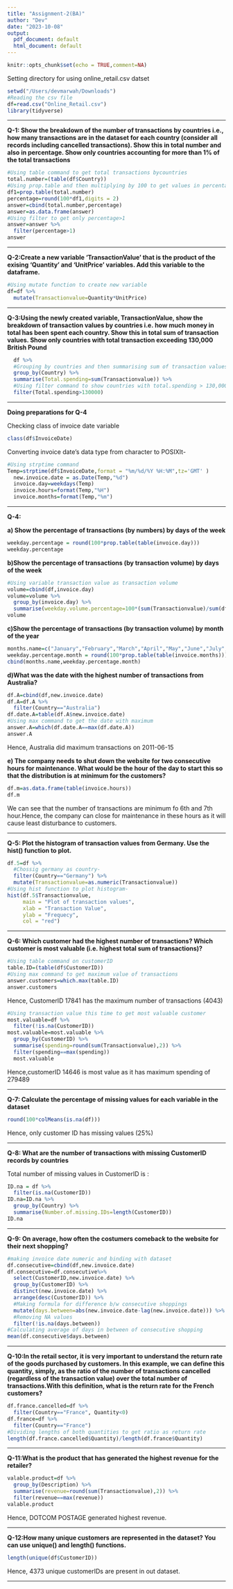 ```yaml
---
title: "Assignment-2(BA)"
author: "Dev"
date: "2023-10-08"
output:
  pdf_document: default
  html_document: default
---
```


```r
knitr::opts_chunk$set(echo = TRUE,comment=NA)
```

Setting directory for using online_retail.csv datset
```r
setwd("/Users/devmarwah/Downloads")
#Reading the csv file
df=read.csv("Online_Retail.csv")
library(tidyverse)
```
****
**Q-1: Show the breakdown of the number of transactions by countries i.e., how many transactions are in the dataset for each country (consider all records including cancelled transactions). Show this in total number and also in percentage. Show only countries accounting for more than 1% of the total transactions**

```r
#Using table command to get total transactions bycountries
total.number=(table(df$Country))
#Using prop.table and then multiplying by 100 to get values in percentages
df1=prop.table(total.number)
percentage=round(100*df1,digits = 2)
answer=cbind(total.number,percentage)
answer=as.data.frame(answer)
#Using filter to get only percentage>1
answer=answer %>% 
  filter(percentage>1)
answer
```
***
**Q-2:Create a new variable ‘TransactionValue’ that is the product of the exising ‘Quantity’ and ‘UnitPrice’ variables. Add this variable to the dataframe. **


```r
#Using mutate function to create new variable
df=df %>% 
  mutate(Transactionvalue=Quantity*UnitPrice) 
```
***
**Q-3:Using the newly created variable, TransactionValue, show the breakdown of transaction values by countries i.e. how much money in total has been spent each country. Show this in total sum of transaction values. Show only countries with total transaction exceeding 130,000 British Pound**

```r
  df %>% 
  #Grouping by countries and then summarising sum of transaction values
  group_by(Country) %>% 
  summarise(Total.spending=sum(Transactionvalue)) %>% 
  #Using filter command to show countries with total.spending > 130,000 Pounds
  filter(Total.spending>130000)
```

***
**Doing preparations for Q-4**

Checking class of invoice date variable
```r
class(df$InvoiceDate)
```
Converting invoice date's data type from character to POSIXIt-
```r
#Using strptime command
Temp=strptime(df$InvoiceDate,format = "%m/%d/%Y %H:%M",tz='GMT' )
  new.invoice.date = as.Date(Temp,"%d") 
  invoice.day=weekdays(Temp) 
  invoice.hours=format(Temp,"%H")
  invoice.months=format(Temp,"%m")
```
***

**Q-4:**

**a) Show the percentage of transactions (by numbers) by days of the week**

```r
weekday.percentage = round(100*prop.table(table(invoice.day)))
weekday.percentage
```
**b)Show the percentage of transactions (by transaction volume) by days of the week **

```r
#Using variable transaction value as transaction volume
volume=cbind(df,invoice.day)
volume=volume %>% 
  group_by(invoice.day) %>% 
  summarise(weekday.volume.percentage=100*(sum(Transactionvalue)/sum(df$Transactionvalue)))
volume
```
**c)Show the percentage of transactions (by transaction volume) by month of the year**
```r
months.name=c("January","February","March","April","May","June","July","August","September","October","November","December")
weekday.percentage.month = round(100*prop.table(table(invoice.months)))
cbind(months.name,weekday.percentage.month)
```
**d)What was the date with the highest number of transactions from Australia?**
```r
df.A=cbind(df,new.invoice.date)
df.A=df.A %>% 
  filter(Country=="Australia")
df.date.A=table(df.A$new.invoice.date)
#Using max command to get the date with maximum 
answer.A=which(df.date.A==max(df.date.A))
answer.A
```
Hence, Australia did maximum transactions on 2011-06-15

**e) The company needs to shut down the website for two consecutive hours for maintenance. What would be the hour of the day to start this so that the distribution is at minimum for the customers?**

```r
df.m=as.data.frame(table(invoice.hours))
df.m
```
We can see that the number of transactions are minimum fo 6th and 7th hour.Hence, the company can close for maintenance in these hours as it will cause least disturbance to customers.

***

**Q-5: Plot the histogram of transaction values from Germany. Use the hist() function to plot.**
```r
df.5=df %>% 
  #Chossig germany as country-
  filter(Country=="Germany") %>% 
  mutate(Transactionvalue=as.numeric(Transactionvalue)) 
#Using hist function to plot histogram-
hist(df.5$Transactionvalue,
     main = "Plot of transaction values",
     xlab = "Transaction Value",
     ylab = "Frequecy",
     col = "red")
```

***

**Q-6: Which customer had the highest number of transactions? Which customer is most valuable (i.e. highest total sum of transactions)? **
```r
#Using table command on customerID
table.ID=(table(df$CustomerID))
#Using max command to get maximum value of transactions
answer.customers=which.max(table.ID)
answer.customers
```
Hence, CustomerID 17841 has the maximum number of transactions (4043)
```r
#Using transaction value this time to get most valuable customer
most.valuable=df %>% 
  filter(!is.na(CustomerID))
most.valuable=most.valuable %>% 
  group_by(CustomerID) %>% 
  summarise(spending=round(sum(Transactionvalue),2)) %>% 
  filter(spending==max(spending))
  most.valuable
```
Hence,customerID 14646 is most value as it has maximum spending of 279489

***

**Q-7: Calculate the percentage of missing values for each variable in the dataset**
```r
round(100*colMeans(is.na(df)))
```

Hence, only customer ID has missing values (25%)

***

**Q-8: What are the number of transactions with missing CustomerID records by countries**

Total number of missing values in CustomerID is : 
```r
ID.na = df %>% 
  filter(is.na(CustomerID))
ID.na=ID.na %>% 
  group_by(Country) %>% 
  summarise(Number.of.missing.IDs=length(CustomerID))
ID.na
```

***

**Q-9: On average, how often the costumers comeback to the website for their next shopping?**
```r
#making invoice date numeric and binding with dataset
df.consecutive=cbind(df,new.invoice.date)
df.consecutive=df.consecutive%>% 
  select(CustomerID,new.invoice.date) %>% 
  group_by(CustomerID) %>% 
  distinct(new.invoice.date) %>% 
  arrange(desc(CustomerID)) %>% 
  #Making formula for difference b/w consecutive shoppings
  mutate(days.between=abs(new.invoice.date-lag(new.invoice.date))) %>% 
  #Removing NA values
  filter(!is.na(days.between))
#Calculating average of days in between of consecutive shopping
mean(df.consecutive$days.between)
```

***

**Q-10:In the retail sector, it is very important to understand the return rate of the goods purchased by customers. In this example, we can define this quantity, simply, as the ratio of the number of transactions cancelled (regardless of the transaction value) over the total number of transactions.With this definition, what is the return rate for the French customers? **
```r
df.france.cancelled=df %>% 
  filter(Country=="France", Quantity<0) 
df.france=df %>% 
  filter(Country=="France")
#Dividing lengths of both quantities to get ratio as return rate
length(df.france.cancelled$Quantity)/length(df.france$Quantity)
```

***

**Q-11:What is the product that has generated the highest revenue for the retailer?**
```r
valable.product=df %>% 
  group_by(Description) %>% 
  summarise(revenue=round(sum(Transactionvalue),2)) %>% 
  filter(revenue==max(revenue)) 
valable.product
```
Hence, DOTCOM POSTAGE generated highest revenue. 

***

**Q-12:How many unique customers are represented in the dataset? You can use unique() and length() functions.**

```r
length(unique(df$CustomerID))
```

Hence, 4373 unique customerIDs are present in out dataset. 

****



